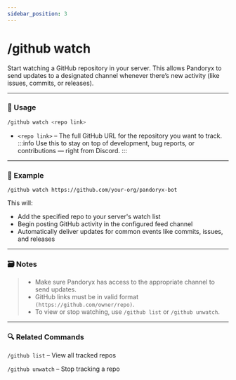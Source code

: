 ```yaml
---
sidebar_position: 3
---
```


# /github watch 

Start watching a GitHub repository in your server. This allows Pandoryx to send updates to a designated channel whenever there’s new activity (like issues, commits, or releases).

<hr className="md-divider-gradient" />

### 💬 Usage
```bash
/github watch <repo link>
```
- `<repo link>` – The full GitHub URL for the repository you want to track.
:::info
Use this to stay on top of development, bug reports, or contributions — right from Discord.
:::

<hr className="md-divider-gradient" />

### 📌 Example
```
/github watch https://github.com/your-org/pandoryx-bot
```
This will:
- Add the specified repo to your server's watch list
- Begin posting GitHub activity in the configured feed channel
- Automatically deliver updates for common events like commits, issues, and releases

<hr className="md-divider-gradient" />

### 🗃️ Notes
> - Make sure Pandoryx has access to the appropriate channel to send updates.
> - GitHub links must be in valid format `(https://github.com/owner/repo)`.
> - To view or stop watching, use `/github list` or `/github unwatch`.

<hr className="md-divider-gradient" />

### 🔍 Related Commands
`/github list` – View all tracked repos

`/github unwatch` – Stop tracking a repo